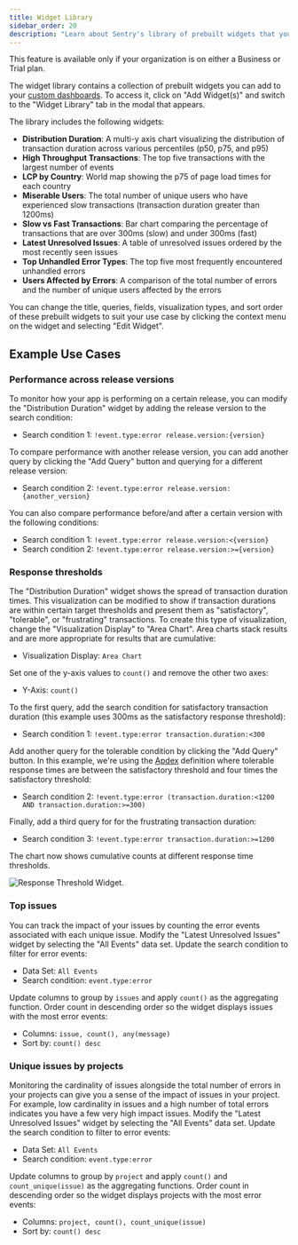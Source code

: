 ```yaml
---
title: Widget Library
sidebar_order: 20
description: "Learn about Sentry's library of prebuilt widgets that you can use in your custom dashboards."
---
```


<Note>

This feature is available only if your organization is on either a Business or Trial plan.

</Note>

The widget library contains a collection of prebuilt widgets you can add to your [custom dashboards](/product/dashboards/customize-dashboards/). To access it, click on "Add Widget(s)" and switch to the "Widget Library" tab in the modal that appears.

The library includes the following widgets:

- **Distribution Duration**: A multi-y axis chart visualizing the distribution of transaction duration across various percentiles (p50, p75, and p95)
- **High Throughput Transactions**: The top five transactions with the largest number of events
- **LCP by Country**: World map showing the p75 of page load times for each country
- **Miserable Users**: The total number of unique users who have experienced slow transactions (transaction duration greater than 1200ms)
- **Slow vs Fast Transactions**: Bar chart comparing the percentage of transactions that are over 300ms (slow) and under 300ms (fast)
- **Latest Unresolved Issues**: A table of unresolved issues ordered by the most recently seen issues
- **Top Unhandled Error Types**: The top five most frequently encountered unhandled errors
- **Users Affected by Errors**: A comparison of the total number of errors and the number of unique users affected by the errors

You can change the title, queries, fields, visualization types, and sort order of these prebuilt widgets to suit your use case by clicking the context menu on the widget and selecting "Edit Widget".

## Example Use Cases

### Performance across release versions

To monitor how your app is performing on a certain release, you can modify the "Distribution Duration" widget by adding the release version to the search condition:

- Search condition 1: `!event.type:error release.version:{version}`

To compare performance with another release version, you can add another query by clicking the "Add Query" button and querying for a different release version:

- Search condition 2: `!event.type:error release.version:{another_version}`

You can also compare performance before/and after a certain version with the following conditions:

- Search condition 1: `!event.type:error release.version:<{version}`
- Search condition 2: `!event.type:error release.version:>={version}`


### Response thresholds

The "Distribution Duration" widget shows the spread of transaction duration times. This visualization can be modified to show if transaction durations are within certain target thresholds and present them as "satisfactory", "tolerable", or "frustrating" transactions. To create this type of visualization, change the "Visualization Display" to "Area Chart". Area charts stack results and are more appropriate for results that are cumulative:

- Visualization Display: `Area Chart`

Set one of the y-axis values to `count()` and remove the other two axes:

- Y-Axis: `count()`

To the first query, add the search condition for satisfactory transaction duration (this example uses 300ms as the satisfactory response threshold):

- Search condition 1: `!event.type:error transaction.duration:<300`

Add another query for the tolerable condition by clicking the "Add Query" button. In this example, we're using the [Apdex](/product/performance/metrics/#apdex) definition where tolerable response times are between the satisfactory threshold and four times the satisfactory threshold:

- Search condition 2: `!event.type:error (transaction.duration:<1200 AND transaction.duration:>=300)`

Finally, add a third query for for the frustrating transaction duration:

- Search condition 3: `!event.type:error transaction.duration:>=1200`

The chart now shows cumulative counts at different response time thresholds.

![Response Threshold Widget.](dashboard-response-threshold-widget.png)

### Top issues

You can track the impact of your issues by counting the error events associated with each unique issue. Modify the "Latest Unresolved Issues" widget by selecting the "All Events" data set. Update the search condition to filter for error events:

- Data Set: `All Events`
- Search condition: `event.type:error`

Update columns to group by `issues` and apply `count()` as the aggregating function. Order count in descending order so the widget displays issues with the most error events:

- Columns: `issue, count(), any(message)`
- Sort by: `count() desc`

### Unique issues by projects

Monitoring the cardinality of issues alongside the total number of errors in your projects can give you a sense of the impact of issues in your project. For example, low cardinality in issues and a high number of total errors indicates you have a few very high impact issues. Modify the "Latest Unresolved Issues" widget by selecting the "All Events" data set. Update the search condition to filter to error events:

- Data Set: `All Events`
- Search condition: `event.type:error`

Update columns to group by `project` and apply `count()` and `count_unique(issue)` as the aggregating functions. Order count in descending order so the widget displays projects with the most error events:

- Columns: `project, count(), count_unique(issue)`
- Sort by: `count() desc`
